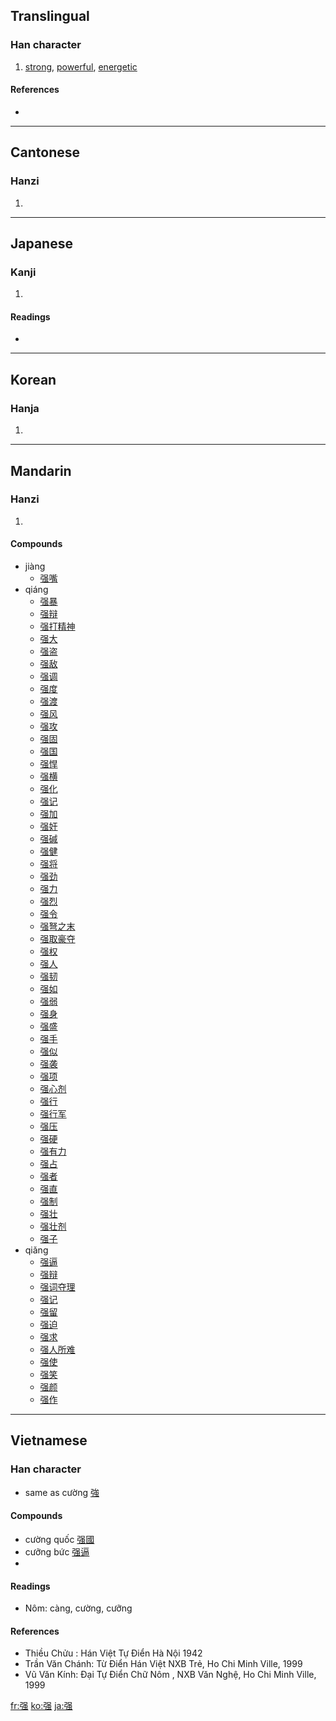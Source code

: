 {{also|強|彊}}
==Translingual==

===Han character===
{{Han char|rn=57|rad=弓|as=09|sn=12|four=|canj=弓口中戈 (NRLI)}}

# [[strong]], [[powerful]], [[energetic]]

====References====
* {{Han ref|kx=0360.040|dkj=09822|dj=0676.080|hdz=20999.150|uh=5F3A|ud=24378}}

----

==Cantonese==

===Hanzi===
{{yue-hanzi|sim=|jyut=[[goeng6]], [[koeng4]], [[koeng5]]|y=[[geung6]], [[keung4]], [[keung5]]}}

# {{defn|Cantonese|sort=弓09}}

----

==Japanese==

===Kanji===
{{ja-kanji|grade=|rs=弓09}}

# {{defn|Japanese}}

====Readings====
* {{ja-readings|on=[[きょう]] (kyō), [[ごう]] (gō)|kun=[[つよい]] (tsuyoi), [[しいる]] (shiiru), [[つよまる]] (tsuyomaru)}}

----

==Korean==

===Hanja===
{{ko-hanja|hangeul=강|eumhun=|rv=gang|mr=kang|y=kang}}

# {{defn|Korean|sort=弓09}}

----

==Mandarin==

===Hanzi===
{{cmn-hanzi|pin=[[jiàng]] ([[jiang4]]), [[qiáng]] ([[qiang2]]), [[qiǎng]] ([[qiang3]])|wg=chiang<sup>4</sup>, ch'iang<sup>2</sup>, ch'iang<sup>3</sup>}}

# {{defn|Mandarin|sort=弓09}}

====Compounds====
* jiàng
** [[强嘴]]
* qiáng
** [[强暴]]
** [[强辩]]
** [[强打精神]]
** [[强大]]
** [[强盗]]
** [[强敌]]
** [[强调]]
** [[强度]]
** [[强渡]]
** [[强风]]
** [[强攻]]
** [[强固]]
** [[强国]]
** [[强悍]]
** [[强横]]
** [[强化]]
** [[强记]]
** [[强加]]
** [[强奸]]
** [[强碱]]
** [[强健]]
** [[强将]]
** [[强劲]]
** [[强力]]
** [[强烈]]
** [[强令]]
** [[强弩之末]]
** [[强取豪夺]]
** [[强权]]
** [[强人]]
** [[强韧]]
** [[强如]]
** [[强弱]]
** [[强身]]
** [[强盛]]
** [[强手]]
** [[强似]]
** [[强袭]]
** [[强项]]
** [[强心剂]]
** [[强行]]
** [[强行军]]
** [[强压]]
** [[强硬]]
** [[强有力]]
** [[强占]]
** [[强者]]
** [[强直]]
** [[强制]]
** [[强壮]]
** [[强壮剂]]
** [[强子]]
* qiǎng
** [[强逼]]
** [[强辩]]
** [[强词夺理]]
** [[强记]]
** [[强留]]
** [[强迫]]
** [[强求]]
** [[强人所难]]
** [[强使]]
** [[强笑]]
** [[强颜]]
** [[强作]]

----

==Vietnamese==

===Han character===
{{vi-hantu|cường, cưỡng|rs=弓09}}
* same as cường [[強]]

====Compounds====
* cường quốc  [[强國]]
* cưỡng bức [[强逼]]
* {{defn|Vietnamese|sort=弓09}}

====Readings====
* Nôm: càng, cường, cưỡng

====References====
* Thiều Chửu : Hán Việt Tự Điển  Hà Nội 1942
* Trần Văn Chánh: Từ Điển Hán Việt NXB Trẻ, Ho Chi Minh Ville, 1999
* Vũ Văn Kính: Đại Tự Điển Chữ Nôm , NXB Văn Nghệ, Ho Chi Minh Ville, 1999

[[fr:强]]
[[ko:强]]
[[ja:强]]